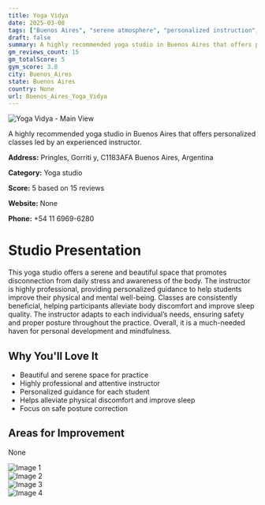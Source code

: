 ```yaml
---
title: Yoga Vidya
date: 2025-03-08
tags: ["Buenos Aires", "serene atmosphere", "personalized instruction", "Buenos Aires"]  
draft: false
summary: A highly recommended yoga studio in Buenos Aires that offers personalized classes led by an experienced instructor.
gm_reviews_count: 15
gm_totalScore: 5
gym_score: 3.8
city: Buenos_Aires
state: Buenos Aires
country: None
url: Buenos_Aires_Yoga_Vidya
---
```


<div className="aspect-[16/9] relative my-8">
  <img 
    src="https://lh5.googleusercontent.com/p/AF1QipP5OywxOFp_pwkBKXTe_sKDs-c-r22xM1zHEogQ=w1920-h1080-k-no"
    alt="Yoga Vidya - Main View"
    className="object-cover absolute inset-0 w-full h-full rounded-lg"
  />
</div>

A highly recommended yoga studio in Buenos Aires that offers personalized classes led by an experienced instructor.

**Address:** Pringles, Gorriti y, C1183AFA Buenos Aires, Argentina

**Category:** Yoga studio

**Score:** 5 based on 15 reviews

**Website:** None

**Phone:** +54 11 6969-6280

# Studio Presentation

This yoga studio offers a serene and beautiful space that promotes disconnection from daily stress and awareness of the body. The instructor is highly professional, providing personalized guidance to help students improve their physical and mental well-being. Classes are consistently beneficial, helping participants alleviate body discomfort and improve sleep quality. The instructor adapts to each individual’s needs, ensuring safety and proper posture throughout the practice. Overall, it is a much-needed haven for personal development and mindfulness.

## Why You'll Love It

- Beautiful and serene space for practice
- Highly professional and attentive instructor
- Personalized guidance for each student
- Helps alleviate physical discomfort and improve sleep
- Focus on safe posture correction

## Areas for Improvement

None

<div className="grid grid-cols-1 xl:grid-cols-2 gap-4 my-8">
<div className="aspect-[4/3] relative"><img src="https://lh3.googleusercontent.com/p/AF1QipOPeHMGLFBq613RjfVq3yuI5eY8nfATNqpvP4sV=w1920-h1080-k-no" alt="Image 1" className="object-cover absolute inset-0 w-full h-full rounded-lg" /></div>
<div className="aspect-[4/3] relative"><img src="https://lh5.googleusercontent.com/p/AF1QipOR0-7S6WgQR5G0bSEY1iIZ6GBeUfeuYSetvcJy=w1920-h1080-k-no" alt="Image 2" className="object-cover absolute inset-0 w-full h-full rounded-lg" /></div>
<div className="aspect-[4/3] relative"><img src="https://lh5.googleusercontent.com/p/AF1QipPgYuKG2ckMn5OCd-fuc61r0ktM9i1ftvT8clgJ=w1920-h1080-k-no" alt="Image 3" className="object-cover absolute inset-0 w-full h-full rounded-lg" /></div>
<div className="aspect-[4/3] relative"><img src="https://lh5.googleusercontent.com/p/AF1QipN1ga8dj230kyS-fOQ_2y584ksDOsoyk3QnOo1w=w1920-h1080-k-no" alt="Image 4" className="object-cover absolute inset-0 w-full h-full rounded-lg" /></div>
</div>